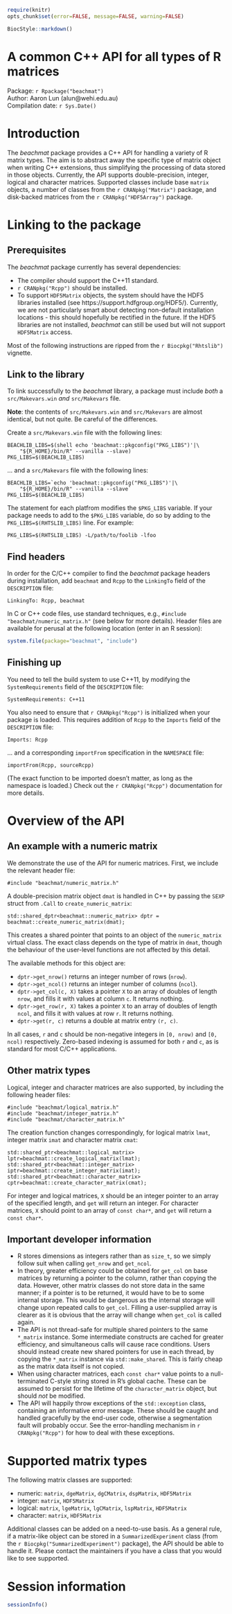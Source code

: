 <!--
%\VignetteIndexEntry{A C++ API for R matrix objects}
%\VignettePackage{BiocStyle}
%\VignetteEngine{knitr::knitr}
-->

```r
require(knitr)
opts_chunk$set(error=FALSE, message=FALSE, warning=FALSE)
```

```r
BiocStyle::markdown()
```

# A common C++ API for all types of R matrices
Package: `r Rpackage("beachmat")` <br />
Author: Aaron Lun (alun@wehi.edu.au) <br />
Compilation date: `r Sys.Date()`

# Introduction

The _beachmat_ package provides a C++ API for handling a variety of R matrix types.
The aim is to abstract away the specific type of matrix object when writing C++ extensions, thus simplifying the processing of data stored in those objects.
Currently, the API supports double-precision, integer, logical and character matrices.
Supported classes include base `matrix` objects, a number of classes from the `r CRANpkg("Matrix")` package, and disk-backed matrices from the `r CRANpkg("HDF5Array")` package.

# Linking to the package

## Prerequisites

The _beachmat_ package currently has several dependencies:

- The compiler should support the C++11 standard.
- `r CRANpkg("Rcpp")` should be installed.
- To support `HDF5Matrix` objects, the system should have the HDF5 libraries installed (see https://support.hdfgroup.org/HDF5/).
Currently, we are not particularly smart about detecting non-default installation locations - this should hopefully be rectified in the future.
If the HDF5 libraries are not installed, _beachmat_ can still be used but will not support `HDF5Matrix` access.

Most of the following instructions are ripped from the `r Biocpkg("Rhtslib")` vignette.

## Link to the library

To link successfully to the _beachmat_ library, a package must include *both* a `src/Makevars.win` *and* `src/Makevars` file.  

**Note**: the contents of `src/Makevars.win` and `src/Makevars` are almost identical, but not quite. 
Be careful of the differences.

Create a `src/Makevars.win` file with the following lines:

```
BEACHLIB_LIBS=$(shell echo 'beachmat::pkgconfig("PKG_LIBS")'|\
    "${R_HOME}/bin/R" --vanilla --slave)
PKG_LIBS=$(BEACHLIB_LIBS)
```

... and a `src/Makevars` file with the following lines:

```
BEACHLIB_LIBS=`echo 'beachmat::pkgconfig("PKG_LIBS")'|\
    "${R_HOME}/bin/R" --vanilla --slave`
PKG_LIBS=$(BEACHLIB_LIBS)
```

The statement for each platfrom modifies the `$PKG_LIBS` variable. 
If your package needs to add to the `$PKG_LIBS` variable, do so by adding to the `PKG_LIBS=$(RHTSLIB_LIBS)` line.
For example:

```
PKG_LIBS=$(RHTSLIB_LIBS) -L/path/to/foolib -lfoo
```

## Find headers

In order for the C/C++ compiler to find the _beachmat_ package headers during installation, add `beachmat` and `Rcpp` to the `LinkingTo` field of the `DESCRIPTION` file:

```
LinkingTo: Rcpp, beachmat
``` 
    
In C or C++ code files, use standard techniques, e.g., `#include "beachmat/numeric_matrix.h"` (see below for more details). 
Header files are available for perusal at the following location (enter in an R session):

```R
system.file(package="beachmat", "include")
```

## Finishing up

You need to tell the build system to use C++11, by modifying the `SystemRequirements` field of the `DESCRIPTION` file:

```
SystemRequirements: C++11
```

You also need to ensure that `r CRANpkg("Rcpp")` is initialized when your package is loaded.
This requires addition of `Rcpp` to the `Imports` field of the `DESCRIPTION` file:

```
Imports: Rcpp
```

... and a corresponding  `importFrom` specification in the `NAMESPACE` file:

```
importFrom(Rcpp, sourceRcpp)
```
 
(The exact function to be imported doesn't matter, as long as the namespace is loaded.)
Check out the `r CRANpkg("Rcpp")` documentation for more details.

# Overview of the API

## An example with a numeric matrix

We demonstrate the use of the API for numeric matrices.
First, we include the relevant header file:

```
#include "beachmat/numeric_matrix.h"
```

A double-precision matrix object `dmat` is handled in C++ by passing the `SEXP` struct from `.Call` to `create_numeric_matrix`:

```
std::shared_dptr<beachmat::numeric_matrix> dptr = beachmat::create_numeric_matrix(dmat);
```

This creates a shared pointer that points to an object of the `numeric_matrix` virtual class.
The exact class depends on the type of matrix in `dmat`, though the behaviour of the user-level functions are not affected by this detail.

The available methods for this object are:

- `dptr->get_nrow()` returns an integer number of rows (`nrow`).
- `dptr->get_ncol()` returns an integer number of columns (`ncol`).
- `dptr->get_col(c, X)` takes a pointer `X` to an array of doubles of length `nrow`, and fills it with values at column `c`.
It returns nothing.
- `dptr->get_row(r, X)` takes a pointer `X` to an array of doubles of length `ncol`, and fills it with values at row `r`.
It returns nothing.
- `dptr->get(r, c)` returns a double at matrix entry `(r, c)`.

In all cases, `r` and `c` should be non-negative integers in `[0, nrow)` and `[0, ncol)` respectively.
Zero-based indexing is assumed for both `r` and `c`, as is standard for most C/C++ applications.

## Other matrix types

Logical, integer and character matrices are also supported, by including the following header files:

```
#include "beachmat/logical_matrix.h"
#include "beachmat/integer_matrix.h"
#include "beachmat/character_matrix.h"
```

The creation function changes correspondingly, for logical matrix `lmat`, integer matrix `imat` and character matrix `cmat`:

```
std::shared_ptr<beachmat::logical_matrix> lptr=beachmat::create_logical_matrix(lmat);
std::shared_ptr<beachmat::integer_matrix> iptr=beachmat::create_integer_matrix(imat);
std::shared_ptr<beachmat::character_matrix> cptr=beachmat::create_character_matrix(cmat);
```

For integer and logical matrices, `X` should be an integer pointer to an array of the specified length, and `get` will return an integer.
For character matrices, `X` should point to an array of `const char*`, and `get` will return a `const char*`.

## Important developer information 

- R stores dimensions as integers rather than as `size_t`, so we simply follow suit when calling `get_nrow` and `get_ncol`.
- In theory, greater efficiency could be obtained for `get_col` on base matrices by returning a pointer to the column, rather than copying the data.
However, other matrix classes do not store data in the same manner; if a pointer is to be returned, it would have to be to some internal storage.
This would be dangerous as the internal storage will change upon repeated calls to `get_col`.
Filling a user-supplied array is clearer as it is obvious that the array will change when `get_col` is called again.
- The API is not thread-safe for multiple shared pointers to the same `*_matrix` instance.
Some intermediate constructs are cached for greater efficiency, and simultaneous calls will cause race conditions. 
Users should instead create new shared pointers for use in each thread, by copying the `*_matrix` instance via `std::make_shared`.
This is fairly cheap as the matrix data itself is not copied.
- When using character matrices, each `const char*` value points to a null-terminated C-style string stored in R's global cache.
These can be assumed to persist for the lifetime of the `character_matrix` object, but should _not_ be modified.
- The API will happily throw exceptions of the `std::exception` class, containing an informative error message.
These should be caught and handled gracefully by the end-user code, otherwise a segmentation fault will probably occur.
See the error-handling mechanism in `r CRANpkg("Rcpp")` for how to deal with these exceptions.

<!--
Advanced comments:

- If any class has pointers to SEXP data, the data that each pointer points to should be contained within a RObject that is also a member of the class. 
This ensures that the data is PROTECTed for the lifetime of the class instance. 
Otherwise, one could imagine a situation where the class is instantiated from an RObject; the RObject is destroyed; and garbage collection occurs.
This would invalidate the pointers in the class instance.
- It would be nice to allow the fill_* methods to take any random access iterator; however, virtual methods cannot be templated.
We could add a template argument to the entire class, but this would only allow it to take either a random access iterator or a pointer (not both).
Overloading seems like the best approach, but would be a pain if I have to rewrite every fill_* method.
-- Storage of CHARSXPs in a StringVector for HDF5_character_matrices is the simplest solution to ensure they don't get garbage collected.
-->

# Supported matrix types

The following matrix classes are supported:

- numeric: `matrix`, `dgeMatrix`, `dgCMatrix`, `dspMatrix`, `HDF5Matrix`
- integer: `matrix`, `HDF5Matrix`
- logical: `matrix`, `lgeMatrix`, `lgCMatrix`, `lspMatrix`, `HDF5Matrix`
- character: `matrix`, `HDF5Matrix`

Additional classes can be added on a need-to-use basis.
As a general rule, if a matrix-like object can be stored in a `SummarizedExperiment` class (from the `r Biocpkg("SummarizedExperiment")` package), the API should be able to handle it.
Please contact the maintainers if you have a class that you would like to see supported.

# Session information

```r
sessionInfo()
```

